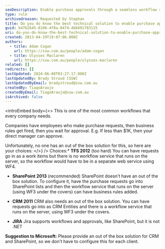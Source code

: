 ```yaml
---
seoDescription: Enable purchase approvals through a seamless workflow solution that integrates with existing systems, such as SharePoint or CRM, for efficient and automated business processes.
type: rule
archivedreason: Requested by Stephan
title: Do you do know the best technical solution to enable purchase approvals?
guid: b47b2645-8106-4f8a-8474-4bb691783115
uri: do-you-do-know-the-best-technical-solution-to-enable-purchase-approvals
created: 2013-04-19T19:07:06.000Z
authors:
  - title: Adam Cogan
    url: https://ssw.com.au/people/adam-cogan
  - title: Ulysses Maclaren
    url: https://ssw.com.au/people/ulysses-maclaren
related: []
redirects: []
lastUpdated: 2024-06-08T03:27:17.000Z
lastUpdatedBy: Brady Stroud [SSW]
lastUpdatedByEmail: bradystroud@ssw.com.au
createdBy: TiagoAraujo
createdByEmail: TiagoAraujo@ssw.com.au
isArchived: false
---
```


<introEmbed
  body={<>
This is one of the most common workflows that every company needs.

Companies have employees who make purchase requests, then business rules get fired, then you wait for approval.
E.g. If less than $1K, then your direct manager can approve.

Unfortunately, no one has an out of the box solution for this, so here are your choices:
  </>}
/>
Choices:\* **TFS 2012** (too hard)
You can have requests go in as a work items but there is no workflow service that runs on the server, so the workflow would have to be in a separate web service using WF4.

- **SharePoint 2013** (recommended)
  SharePoint doesn't have an out of the box solution. To configure it, have the purchase requests go into SharePoint lists and then the workflow service that runs on the server (using WF3 under the covers) can have business rules added.

- **CRM 2011**
  CRM also needs an out of the box solution. You can have requests go into as CRM Entities and there is a workflow service that runs on the server, using WF3 under the covers.

- **JIRA**
  Jira supports workflows and approvals, like SharePoint, but it is not .NET

**Suggestion to Microsoft:** Please provide an out of the box solution for CRM and SharePoint, so we don't have to configure this for each client.
